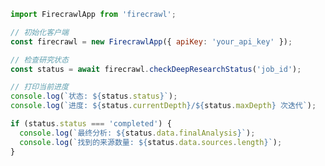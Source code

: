```js Node
import FirecrawlApp from 'firecrawl';

// 初始化客户端
const firecrawl = new FirecrawlApp({ apiKey: 'your_api_key' });

// 检查研究状态
const status = await firecrawl.checkDeepResearchStatus('job_id');

// 打印当前进度
console.log(`状态: ${status.status}`);
console.log(`进度: ${status.currentDepth}/${status.maxDepth} 次迭代`);

if (status.status === 'completed') {
  console.log(`最终分析: ${status.data.finalAnalysis}`);
  console.log(`找到的来源数量: ${status.data.sources.length}`);
}
```
